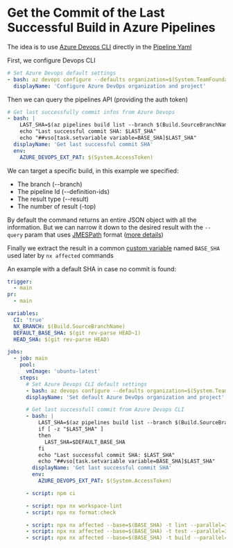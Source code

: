 # Get the Commit of the Last Successful Build in Azure Pipelines

The idea is to use [Azure Devops CLI](https://learn.microsoft.com/en-us/cli/azure/pipelines?view=azure-cli-latest)
directly in the [Pipeline Yaml](https://learn.microsoft.com/en-us/azure/devops/cli/azure-devops-cli-in-yaml?view=azure-devops)

First, we configure Devops CLI

```yaml
# Set Azure Devops default settings
- bash: az devops configure --defaults organization=$(System.TeamFoundationCollectionUri) project=$(System.TeamProject)
  displayName: 'Configure Azure DevOps organization and project'
```

Then we can query the pipelines API (providing the auth token)

```yaml
# Get last successfully commit infos from Azure Devops
- bash: |
    LAST_SHA=$(az pipelines build list --branch $(Build.SourceBranchName) --definition-ids $(System.DefinitionId) --result succeeded --top 1 --query "[0].triggerInfo.\"ci.sourceSha\"")
    echo "Last successful commit SHA: $LAST_SHA"
    echo "##vso[task.setvariable variable=BASE_SHA]$LAST_SHA"
  displayName: 'Get last successful commit SHA'
  env:
    AZURE_DEVOPS_EXT_PAT: $(System.AccessToken)
```

We can target a specific build, in this example we specified:

- The branch (--branch)
- The pipeline Id (--definition-ids)
- The result type (--result)
- The number of result (-top)

By default the command returns an entire JSON object with all the information. But we can narrow it down to the desired result with the `--query` param that uses [JMESPath](https://jmespath.org/) format ([more details](https://learn.microsoft.com/en-us/cli/azure/query-azure-cli?tabs=concepts%2Cbash))

Finally we extract the result in a common [custom variable](https://learn.microsoft.com/en-us/azure/devops/pipelines/process/set-variables-scripts?view=azure-devops&tabs=bash) named `BASE_SHA` used later by `nx affected` commands

An example with a default SHA in case no commit is found:

```yaml {% fileName="azure-pipelines.yml" %}
trigger:
  - main
pr:
  - main

variables:
  CI: 'true'
  NX_BRANCH: $(Build.SourceBranchName)
  DEFAULT_BASE_SHA: $(git rev-parse HEAD~1)
  HEAD_SHA: $(git rev-parse HEAD)

jobs:
  - job: main
    pool:
      vmImage: 'ubuntu-latest'
    steps:
      # Set Azure Devops CLI default settings
      - bash: az devops configure --defaults organization=$(System.TeamFoundationCollectionUri) project=$(System.TeamProject)
      displayName: 'Set default Azure DevOps organization and project'

      # Get last successfull commit from Azure Devops CLI
      - bash: |
          LAST_SHA=$(az pipelines build list --branch $(Build.SourceBranchName) --definition-ids $(System.DefinitionId) --result succeeded --top 1 --query "[0].triggerInfo.\"ci.sourceSha\"")
          if [ -z "$LAST_SHA" ]
          then
            LAST_SHA=$DEFAULT_BASE_SHA
          fi
          echo "Last successful commit SHA: $LAST_SHA"
          echo "##vso[task.setvariable variable=BASE_SHA]$LAST_SHA"
        displayName: 'Get last successful commit SHA'
        env:
          AZURE_DEVOPS_EXT_PAT: $(System.AccessToken)

      - script: npm ci

      - script: npx nx workspace-lint
      - script: npx nx format:check

      - script: npx nx affected --base=$(BASE_SHA) -t lint --parallel=3
      - script: npx nx affected --base=$(BASE_SHA) -t test --parallel=3 --ci --code-coverage
      - script: npx nx affected --base=$(BASE_SHA) -t build --parallel=3
```
